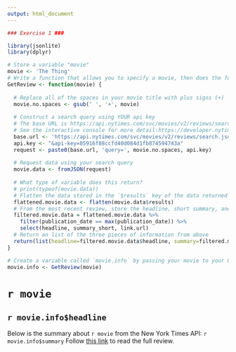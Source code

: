 ```yaml
---
output: html_document
---
```


```r
### Exercise 1 ###

library(jsonlite)
library(dplyr)

# Store a variable "movie"
movie <- 'The Thing'
# Write a function that allows you to specify a movie, then does the following:
GetReview <- function(movie) {
  
  # Replace all of the spaces in your movie title with plus signs (+)
  movie.no.spaces <- gsub(' ', '+', movie)
  
  # Construct a search query using YOUR api key
  # The base URL is https://api.nytimes.com/svc/movies/v2/reviews/search.json?
  # See the interactive console for more detail:https://developer.nytimes.com/movie_reviews_v2.json#/Console/GET/reviews/search.json
  base.url <- 'https://api.nytimes.com/svc/movies/v2/reviews/search.json?'
  api.key <- "&api-key=85916f88ccfd40d084d1fb874594743a"
  request <- paste0(base.url, 'query=', movie.no.spaces, api.key)
  
  # Request data using your search query
  movie.data <- fromJSON(request)
  
  # What type of variable does this return?
  # print(typeof(movie.data))
  # Flatten the data stored in the `$results` key of the data returned to you
  flattened.movie.data <- flatten(movie.data$results)
  # From the most recent review, store the headline, short summary, and link to full article each in their own variables
  filtered.movie.data = flattened.movie.data %>%
    filter(publication_date == max(publication_date)) %>%
    select(headline, summary_short, link.url)
  # Return an list of the three pieces of information from above
  return(list(headline=filtered.movie.data$headline, summary=filtered.movie.data$summary_short, link=filtered.movie.data$link.url))
}

# Create a variable called `movie.info` by passing your movie to your GetReview function
movie.info <- GetReview(movie)
```
# `r movie`
## `r movie.info$headline`
Below is the summary about `r movie` from the New York Times API:
`r movie.info$summary`
Follow [this link](`r movie.info$link`) to read the full review.